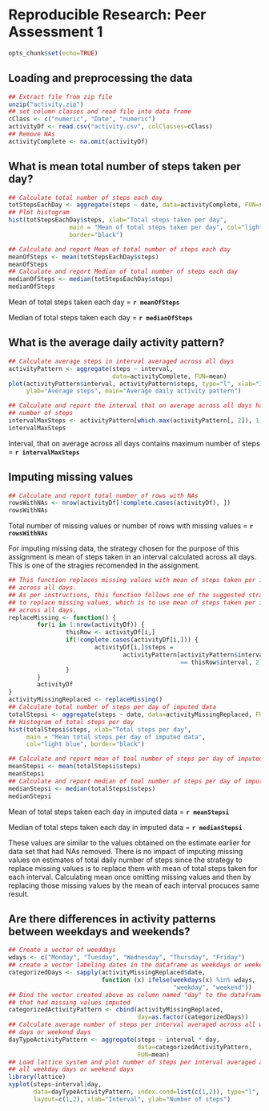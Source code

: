 # Reproducible Research: Peer Assessment 1

```r
opts_chunk$set(echo=TRUE)
```
## Loading and preprocessing the data
```r
## Extract file from zip file
unzip("activity.zip")
## set column classes and read file into data frame
cClass <- c("numeric", "Date", "numeric")
activityDf <- read.csv("activity.csv", colClasses=cClass)
## Remove NAs
activityComplete <- na.omit(activityDf)
```


## What is mean total number of steps taken per day?
```r
## Calculate total number of steps each day
totStepsEachDay <- aggregate(steps ~ date, data=activityComplete, FUN=sum)
## Plot histogram
hist(totStepsEachDay$steps, xlab="Total steps taken per day",
                 main = "Mean of total steps taken per day", col="light green", 
                 border="black")
```
```r
## Calculate and report Mean of total number of steps each day
meanOfSteps <- mean(totStepsEachDay$steps)
meanOfSteps
## Calculate and report Median of total number of steps each day
medianOfSteps <- median(totStepsEachDay$steps)
medianOfSteps
```
Mean of total steps taken each day = **`r meanOfSteps`**

Median of total steps taken each day = **`r medianOfSteps`**

## What is the average daily activity pattern?
```r
## Calculate average steps in interval averaged across all days
activityPattern <- aggregate(steps ~ interval, 
                             data=activityComplete, FUN=mean)
plot(activityPattern$interval, activityPattern$steps, type="l", xlab="Interval",
     ylab="Average steps", main="Average daily activity pattern")

## Calculate and report the interval that on average across all days has max
## number of steps
intervalMaxSteps <- activityPattern[which.max(activityPattern[, 2]), 1]
intervalMaxSteps
```
Interval, that on average across all days contains maximum number of steps = **`r intervalMaxSteps`**

## Imputing missing values
```r
## Calculate and report total number of rows with NAs
rowsWithNAs <- nrow(activityDf[!complete.cases(activityDf), ])
rowsWithNAs
```
Total number of missing values or number of rows with missing values = **`r rowsWithNAs`**

For imputing missing data, the strategy chosen for the purpose of this assignment is mean of steps taken in an interval calculated across all days. This is one of the stragies recomended in the assignment.
```r
## This function replaces missing values with mean of steps taken per interval
## across all days.
## As per instructions, this function follows one of the suggested stragies
## to replace missing values, which is to use mean of steps taken per interval
## across all days.
replaceMissing <- function() {
        for(i in 1:nrow(activityDf)) {
                thisRow <- activityDf[i,]
                if(!complete.cases(activityDf[i,])) {
                        activityDf[i,]$steps = 
                                activityPattern[activityPattern$interval 
                                                == thisRow$interval, 2]
                }
        }
        activityDf
}
activityMissingReplaced <- replaceMissing()
## Calculate total number of steps per day of imputed data
totalStepsi <- aggregate(steps ~ date, data=activityMissingReplaced, FUN=sum)
## Histogram of total steps per day
hist(totalStepsi$steps, xlab="Total steps per day",
     main = "Mean total steps per day of imputed data",
     col="light blue", border="black")

## Calculate and report mean of toal number of steps per day of imputed data
meanStepsi <- mean(totalStepsi$steps)
meanStepsi
## Calculate and report median of toal number of steps per day of imputed data
medianStepsi <- median(totalStepsi$steps)
medianStepsi
```
Mean of total steps taken each day in imputed data = **`r meanStepsi`** 

Median of total steps taken each day in imputed data = **`r medianStepsi`**

These values are similar to the values obtained on the estimate earlier for data set that had NAs removed.
There is no impact of imputing missing values on estimates of total daily number of steps since the strategy to replace missing values is to replace them with mean of total steps taken for each interval.  Calculating mean once omitting missing values and then by replacing those missing values by the mean of each interval procuces same result.

## Are there differences in activity patterns between weekdays and weekends?
```r
## Create a vector of weeddays
wdays <- c("Monday", "Tuesday", "Wednesday", "Thursday", "Friday")
## create a vector labeling dates in the dataframe as weekdays or weekends
categorizedDays <- sapply(activityMissingReplaced$date, 
                          function (x) ifelse(weekdays(x) %in% wdays, 
                                              "weekday", "weekend"))
## Bind the vector created above as column named "day" to the dataframe
## that had missing values imputed
categorizedActivityPattern <- cbind(activityMissingReplaced, 
                                    day=as.factor(categorizedDays))
## Calculate average number of steps per interval averaged across all weekday
## days or weekend days
dayTypeActivityPattern <- aggregate(steps ~ interval * day, 
                                    data=categorizedActivityPattern,
                                    FUN=mean)
## Load lattice system and plot number of steps per interval averaged across
## all weekday days or weekend days
library(lattice)
xyplot(steps~interval|day,
       data=dayTypeActivityPattern, index.cond=list(c(1,2)), type="l",
       layout=c(1,2), xlab="Interval", ylab="Number of steps")
```
